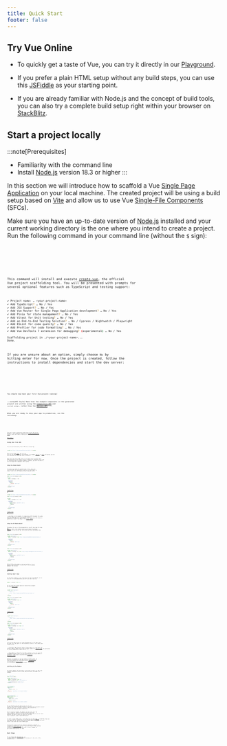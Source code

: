 ```yaml
---
title: Quick Start
footer: false
---
```



## Try Vue Online 

- To quickly get a taste of Vue, you can try it directly in our [Playground](https://play.vuejs.org/#eNo9jcEKwjAMhl/lt5fpQYfXUQfefAMvvRQbddC1pUuHUPrudg4HIcmXjyRZXEM4zYlEJ+T0iEPgXjn6BB8Zhp46WUZWDjCa9f6w9kAkTtH9CRinV4fmRtZ63H20Ztesqiylphqy3R5UYBqD1UyVAPk+9zkvV1CKbCv9poMLiTEfR2/IXpSoXomqZLtti/IFwVtA9A==).

- If you prefer a plain HTML setup without any build steps, you can use this [JSFiddle](https://jsfiddle.net/yyx990803/2ke1ab0z/) as your starting point.

- If you are already familiar with Node.js and the concept of build tools, you can also try a complete build setup right within your browser on [StackBlitz](https://vite.new/vue).

## Start a project locally

:::note[Prerequisites]
- Familiarity with the command line
- Install [Node.js](https://nodejs.org/) version 18.3 or higher
  :::

In this section we will introduce how to scaffold a Vue [Single Page Application](/guide/extras/ways-of-using-vue#single-page-application-spa) on your local machine. The created project will be using a build setup based on [Vite](https://vitejs.dev) and allow us to use Vue [Single-File Components](/guide/scaling-up/sfc) (SFCs).

Make sure you have an up-to-date version of [Node.js](https://nodejs.org/) installed and your current working directory is the one where you intend to create a project. Run the following command in your command line (without the `$` sign):



<Tabs>
  <TabItem label="npm"> <Code code={exampleCodenpm} lang="sh" mark={highlights} /></TabItem>
  <TabItem label="pnpm"><Code code={exampleCodepnpm} lang="sh" mark={highlights} /></TabItem>
  <TabItem label="yarn"><Code code={exampleCodeyarn} lang="sh" mark={highlights} /></TabItem>
  <TabItem label="bun"><Code code={exampleCodebun} lang="sh" mark={highlights} /></TabItem>
</Tabs>

This command will install and execute [create-vue](https://github.com/vuejs/create-vue), the official Vue project scaffolding tool. You will be presented with prompts for several optional features such as TypeScript and testing support:

```sh
✔ Project name: … <your-project-name>
✔ Add TypeScript? … No / Yes
✔ Add JSX Support? … No / Yes
✔ Add Vue Router for Single Page Application development? … No / Yes
✔ Add Pinia for state management? … No / Yes
✔ Add Vitest for Unit testing? … No / Yes
✔ Add an End-to-End Testing Solution? … No / Cypress / Nightwatch / Playwright
✔ Add ESLint for code quality? … No / Yes
✔ Add Prettier for code formatting? … No / Yes
✔ Add Vue DevTools 7 extension for debugging? (experimental) … No / Yes

Scaffolding project in ./<your-project-name>...
Done.
```
If you are unsure about an option, simply choose `No` by hitting enter for now. Once the project is created, follow the instructions to install dependencies and start the dev server:



<Tabs>
  <TabItem label="npm"> <Code code={exampleCodenpm2} lang="sh" mark={highlights} /></TabItem>
  <TabItem label="pnpm"><Code code={exampleCodepnpm2} lang="sh" mark={highlights} /></TabItem>
  <TabItem label="yarn"><Code code={exampleCodeyarn2} lang="sh" mark={highlights} /></TabItem>
  <TabItem label="bun"><Code code={exampleCodebun2} lang="sh" mark={highlights} /></TabItem>
</Tabs>

You should now have your first Vue project running!

:::note[API Style]
Note that the example components in the generated project are written using the [Composition API](/guide/introduction#composition-api) and `<script setup>`, rather than the [Options API](/guide/introduction#options-api).
:::

When you are ready to ship your app to production, run the following:


<Tabs>
  <TabItem label="npm"> <Code code={exampleCodenpm3} lang="sh" mark={highlights} /></TabItem>
  <TabItem label="pnpm"><Code code={exampleCodepnpm3} lang="sh" mark={highlights} /></TabItem>
  <TabItem label="yarn"><Code code={exampleCodeyarn3} lang="sh" mark={highlights} /></TabItem>
  <TabItem label="bun"><Code code={exampleCodebun3} lang="sh" mark={highlights} /></TabItem>
</Tabs>

This will create a production-ready build of your app in the project's `./dist` directory. Check out the [Production Deployment Guide](/guide/best-practices/production-deployment) to learn more about shipping your app to production.

[Next Steps >](#next-steps)

## Using Vue from CDN 

You can use Vue directly from a CDN via a script tag:

```html
<script src="https://unpkg.com/vue@3/dist/vue.global.js"></script>
```

Here we are using [unpkg](https://unpkg.com/), but you can also use any CDN that serves npm packages, for example [jsdelivr](https://www.jsdelivr.com/package/npm/vue) or [cdnjs](https://cdnjs.com/libraries/vue). Of course, you can also download this file and serve it yourself.

When using Vue from a CDN, there is no "build step" involved. This makes the setup a lot simpler, and is suitable for enhancing static HTML or integrating with a backend framework. However, you won't be able to use the Single-File Component (SFC) syntax.

### Using the Global Build 

The above link loads the _global build_ of Vue, where all top-level APIs are exposed as properties on the global `Vue` object. Here is a full example using the global build:

```html
<script src="https://unpkg.com/vue@3/dist/vue.global.js"></script>

<div id="app">{{ message }}</div>

<script>
  const { createApp } = Vue

  createApp({
    data() {
      return {
        message: 'Hello Vue!'
      }
    }
  }).mount('#app')
</script>
```

[CodePen Demo >](https://codepen.io/vuejs-examples/pen/QWJwJLp)

```html
<script src="https://unpkg.com/vue@3/dist/vue.global.js"></script>

<div id="app">{{ message }}</div>

<script>
  const { createApp, ref } = Vue

  createApp({
    setup() {
      const message = ref('Hello vue!')
      return {
        message
      }
    }
  }).mount('#app')
</script>
```

[CodePen Demo >](https://codepen.io/vuejs-examples/pen/eYQpQEG)

:::note
Many of the examples for Composition API throughout the guide will be using the `<script setup>` syntax, which requires build tools. If you intend to use Composition API without a build step, consult the usage of the [`setup()` option](/api/composition-api-setup).
:::

### Using the ES Module Build

Throughout the rest of the documentation, we will be primarily using [ES modules](https://developer.mozilla.org/en-US/docs/Web/JavaScript/Guide/Modules) syntax. Most modern browsers now support ES modules natively, so we can use Vue from a CDN via native ES modules like this:

```html
<div id="app">{{ message }}</div>

<script type="module">
  import { createApp } from 'https://unpkg.com/vue@3/dist/vue.esm-browser.js'

  createApp({
    data() {
      return {
        message: 'Hello Vue!'
      }
    }
  }).mount('#app')
</script>
```

```html
<div id="app">{{ message }}</div>

<script type="module">
  import { createApp, ref } from 'https://unpkg.com/vue@3/dist/vue.esm-browser.js'

  createApp({
    setup() {
      const message = ref('Hello Vue!')
      return {
        message
      }
    }
  }).mount('#app')
</script>
```

Notice that we are using `<script type="module">`, and the imported CDN URL is pointing to the **ES modules build** of Vue instead.

[CodePen Demo >](https://codepen.io/vuejs-examples/pen/VwVYVZO)

### Enabling Import maps 

In the above example, we are importing from the full CDN URL, but in the rest of the documentation you will see code like this:

```js
import { createApp } from 'vue'
```

We can teach the browser where to locate the `vue` import by using [Import Maps](https://caniuse.com/import-maps):

```html
<script type="importmap">
  {
    "imports": {
      "vue": "https://unpkg.com/vue@3/dist/vue.esm-browser.js"
    }
  }
</script>

<div id="app">{{ message }}</div>

<script type="module">
  import { createApp } from 'vue'

  createApp({
    data() {
      return {
        message: 'Hello Vue!'
      }
    }
  }).mount('#app')
</script>
```

[CodePen Demo >](https://codepen.io/vuejs-examples/pen/wvQKQyM)

```html
<script type="importmap">
  {
    "imports": {
      "vue": "https://unpkg.com/vue@3/dist/vue.esm-browser.js"
    }
  }
</script>

<div id="app">{{ message }}</div>

<script type="module">
  import { createApp, ref } from 'vue'

  createApp({
    setup() {
      const message = ref('Hello Vue!')
      return {
        message
      }
    }
  }).mount('#app')
</script>
```

[CodePen Demo >](https://codepen.io/vuejs-examples/pen/YzRyRYM)

You can also add entries for other dependencies to the import map - but make sure they point to the ES modules version of the library you intend to use.

:::note[Import Maps Browser Support]
Import Maps is a relatively new browser feature. Make sure to use a browser within its [support range](https://caniuse.com/import-maps). In particular, it is only supported in Safari 16.4+.
:::

:::danger[Notes on Production Use]
The examples so far are using the development build of Vue - if you intend to use Vue from a CDN in production, make sure to check out the [Production Deployment Guide](/guide/best-practices/production-deployment#without-build-tools).

While it is possible to use Vue without a build system, an alternative approach to consider is using [`vuejs/petite-vue`](https://github.com/vuejs/petite-vue) that could better suit the context where [`jquery/jquery`](https://github.com/jquery/jquery) (in the past) or [`alpinejs/alpine`](https://github.com/alpinejs/alpine) (in the present) might be used instead.
:::

### Splitting Up the Modules 

As we dive deeper into the guide, we may need to split our code into separate JavaScript files so that they are easier to manage. For example:

```html
<!-- index.html -->
<div id="app"></div>

<script type="module">
  import { createApp } from 'vue'
  import MyComponent from './my-component.js'

  createApp(MyComponent).mount('#app')
</script>
```

```js
// my-component.js
export default {
  data() {
    return { count: 0 }
  },
  template: `<div>Count is: {{ count }}</div>`
}
```

```js
// my-component.js
import { ref } from 'vue'
export default {
  setup() {
    const count = ref(0)
    return { count }
  },
  template: `<div>Count is: {{ count }}</div>`
}
```

If you directly open the above `index.html` in your browser, you will find that it throws an error because ES modules cannot work over the `file://` protocol, which is the protocol the browser uses when you open a local file.

Due to security reasons, ES modules can only work over the `http://` protocol, which is what the browsers use when opening pages on the web. In order for ES modules to work on our local machine, we need to serve the `index.html` over the `http://` protocol, with a local HTTP server.

To start a local HTTP server, first make sure you have [Node.js](https://nodejs.org/en/) installed, then run `npx serve` from the command line in the same directory where your HTML file is. You can also use any other HTTP server that can serve static files with the correct MIME types.

You may have noticed that the imported component's template is inlined as a JavaScript string. If you are using VS Code, you can install the [es6-string-html](https://marketplace.visualstudio.com/items?itemName=Tobermory.es6-string-html) extension and prefix the strings with a `/*html*/` comment to get syntax highlighting for them.

## Next Steps 

If you skipped the [Introduction](/guide/introduction), we strongly recommend reading it before moving on to the rest of the documentation.


<CardGrid>
  <LinkCard title="Continue with the Guide" href="../../essentials/application" description="The guide walks you through every aspect of the framework in full detail."/>
  <LinkCard title="Try the Tutorial" href="https://vuejs.org/tutorial/#step-1" description="For those who prefer learning things hands-on."/>
  <LinkCard title="Check out the Examples" href="https://vuejs.org/examples/#hello-world" description="Explore examples of core features and common UI tasks."/>
</CardGrid>

